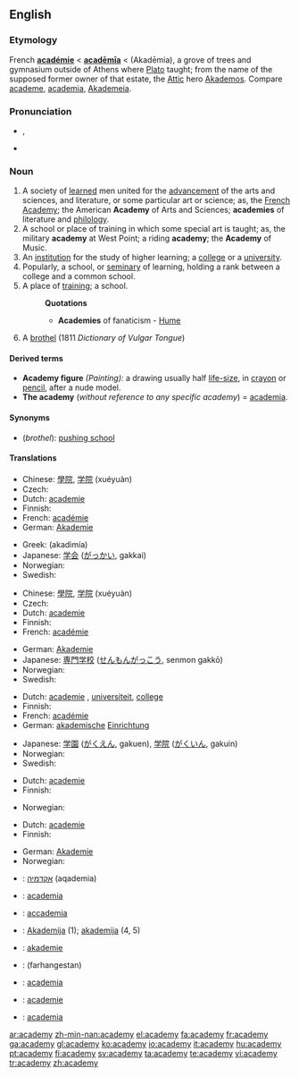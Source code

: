 ==English==

{{wikipedia}}

===Etymology===
French '''[[académie]]''' < {{L.}} '''[[academia|acadēmīa]]''' < {{AGr.}} '''{{polytonic|[[Ἀκαδήμια]]}}''' (Akadēmia), a grove of trees and gymnasium outside of Athens where [[w:Plato|Plato]] taught; from the name of the supposed former owner of that estate, the [[w:Attica|Attic]] hero [[w:Akademos|Akademos]]. Compare [[academe]], [[academia]], [[Akademeia]].

===Pronunciation===
*{{IPA|/əˈkædəmi/}}, {{SAMPA|/@"k{d@mi/}}
*{{audio|en-us-academy.ogg|Audio (US)}}

===Noun===
{{en-noun|academ|ies}}

# A society of [[learned]] men united for the [[advancement]] of the arts and sciences, and literature, or some particular art or science; as, the [[French Academy]]; the American '''Academy''' of Arts and Sciences; '''academies''' of literature and [[philology]].
# A school or place of training in which some special art is taught; as, the military '''academy''' at West Point; a riding '''academy'''; the '''Academy''' of Music.
# An [[institution]] for the study of higher learning; a [[college]] or a [[university]].
# Popularly, a school, or [[seminary]] of learning, holding a rank between a college and a common school.
# A place of [[training]]; a school.
#:'''Quotations'''
#:*'''Academies''' of fanaticism - [[Hume]]
# {{1811}} A [[brothel]] (1811 ''Dictionary of Vulgar Tongue'') <!-- Does this deserve to be mentioned at all or is it just a curiosity? -->

====Derived terms====
*'''Academy figure''' ''(Painting):'' a drawing usually half [[life-size]], in [[crayon]] or [[pencil]], after a nude model.
*'''The academy''' (''without reference to any specific academy'') = [[academia]].

====Synonyms====
* (''brothel''): [[pushing school]]

====Translations====
{{trans-top|learned society}}
* Chinese: [[學院]], [[学院]] (xuéyuàn)
* Czech: {{t-|cs|akademie|f}}
* Dutch: [[academie]] {{f}}
* Finnish: {{t-|fi|akatemia}}
* French: [[académie]] {{f}}
* German: [[Akademie]] {{f}}
{{trans-mid}}
* Greek: {{t|el|ακαδημία|f|sc=Grek}} (akadimía)
* Japanese: [[学会]] ([[がっかい]], gakkai)
* Norwegian: {{t+|no|akademi|n}}
* Swedish: {{t-|sv|akademi|c}}
{{trans-bottom}}

{{trans-top|specialized school}}
* Chinese: [[學院]], [[学院]] (xuéyuàn)
* Czech: {{t-|cs|akademie|f}}
* Dutch: [[academie]] {{f}}
* Finnish: {{t-|fi|akatemia}}
* French: [[académie]] {{f}}
{{trans-mid}}
* German: [[Akademie]] {{f}}
* Japanese: [[専門学校]] ([[せんもんがっこう]], senmon gakkō)
* Norwegian: {{t+|no|akademi|n}}
* Swedish: {{t-|sv|akademi|c}}
{{trans-bottom}}

{{trans-top|college or university}}
* Dutch: [[academie]] {{f}}, [[universiteit]], [[college]]
* Finnish: {{t+|fi|yliopisto}}
* French: [[académie]] {{f}}
* German: [[akademisch]]e [[Einrichtung]] {{f}}
{{trans-mid}}
* Japanese: [[学園]] ([[がくえん]], gakuen), [[学院]] ([[がくいん]], gakuin)
* Norwegian: {{t+|no|akademi|n}}
* Swedish: {{t-|sv|akademi|c}}
{{trans-bottom}}

{{trans-top|seminary}}
* Dutch: [[academie]] {{f}}
* Finnish: {{t-|fi|seminaari}}
{{trans-mid}}
* Norwegian: {{t+|no|akademi|n}}
{{trans-bottom}}

{{trans-top|place of training, school}}
* Dutch: [[academie]] {{f}}
* Finnish: {{t-|fi|akatemia}}
{{trans-mid}}
* German: [[Akademie]] {{f}}
* Norwegian: {{t+|no|akademi|n}}
{{trans-bottom}}

{{checktrans}}
{{trans-top|translations to be checked}}
*{{ttbc|Hebrew}}: [[אקדמיה]] (aqademia) {{f}}
*{{ttbc|Interlingua}}: [[academia]]
*{{ttbc|Italian}}: [[accademia]] {{f}}
*{{ttbc|Lithuanian}}: [[Akademija]] {{f}} (1); [[akademija]] {{f}} (4, 5)
{{trans-mid}}
*{{ttbc|Novial}}: [[akademie]]
*{{ttbc|Persian}}: {{fa-Arab|[[فرهنگستان]]}} (farhangestan)
*{{ttbc|Portuguese}}: [[academia]] {{f}}
*{{ttbc|Romanian}}: [[academie]] {{f}}
*{{ttbc|Spanish}}: [[academia]] {{f}}
{{trans-bottom}}

[[ar:academy]]
[[zh-min-nan:academy]]
[[el:academy]]
[[fa:academy]]
[[fr:academy]]
[[ga:academy]]
[[gl:academy]]
[[ko:academy]]
[[io:academy]]
[[it:academy]]
[[hu:academy]]
[[pt:academy]]
[[fi:academy]]
[[sv:academy]]
[[ta:academy]]
[[te:academy]]
[[vi:academy]]
[[tr:academy]]
[[zh:academy]]